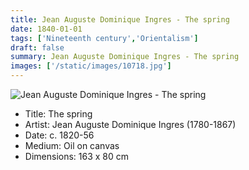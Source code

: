 ```yaml
---
title: Jean Auguste Dominique Ingres - The spring
date: 1840-01-01
tags: ['Nineteenth century','Orientalism']
draft: false
summary: Jean Auguste Dominique Ingres - The spring
images: ['/static/images/10718.jpg']
---
```


![Jean Auguste Dominique Ingres - The spring](/static/images/10718.jpg)

* Title: The spring
* Artist: Jean Auguste Dominique Ingres (1780-1867)
* Date: c. 1820-56
* Medium: Oil on canvas
* Dimensions: 163 x 80 cm



